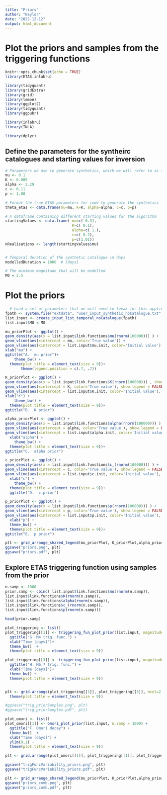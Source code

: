 ```yaml
---
title: "Priors"
author: "Naylor"
date: "2022-12-12"
output: html_document
---
```

# Plot the priors and samples from the triggering functions

```r
knitr::opts_chunk$set(echo = TRUE)
library(ETAS.inlabru)

library(tidyquant)
library(gridExtra)
library(grid)
library(lemon)
library(ggplot2)
library(tidyquant)
library(ggpubr)

library(inlabru)
library(INLA)

library(dplyr)


```


## Define the parameters for the syntheirc catalogues and starting values for inversion

```r

# Parameters we use to generate synthetics, which we will refer to as the 'true' parameters
mu <- 0.1
K <- 0.089
alpha <- 2.29
c <- 0.11
p <- 1.08

# Format the true ETAS parameters for code to generate the synthetics
theta_etas <- data.frame(mu=mu, K=K, alpha=alpha, c=c, p=p)

# A dataframe containing different starting values for the algorithm
startingValues <- data.frame( mu=c( 0.3),
                              K=c( 0.1),
                              alpha=c( 1.),
                              c=c( 0.2),
                              p=c(1.01))
nRealisations <- length(startingValues$mu)


# Temporal duration of the synthetic catalogue in days
modelledDuration = 1000  # [days]

# The minimum magnitude that will be modelled
M0 = 2.5

```

# Plot the priors

```r

  # Load a set of parameters that we will need to tweak for this application
fpath <- system.file("extdata", "user_input_synthetic_noCatalogue.txt", package="ETAS.inlabru")
list.input <- create_input_list_temporal_noCatalogue(fpath)
list.input$M0 <-M0

mu_priorPlot <- ggplot() +
geom_density(aes(x = list.input$link.functions$mu(rnorm(100000))) ) +
geom_vline(aes(xintercept = mu, color='True value')) +
geom_vline(aes(xintercept = list.input$mu.init, color='Initial value')) +
xlab("mu") +
ggtitle("A.  mu prior")+
    theme_bw() + 
  theme(plot.title = element_text(size = 9))+
       theme(legend.position = c(.7, .7))

K_priorPlot <- ggplot() +
geom_density(aes(x = list.input$link.functions$K(rnorm(100000))) , show.legend = FALSE) +
geom_vline(aes(xintercept = K, color='True value'), show.legend = FALSE) +
geom_vline(aes(xintercept = list.input$K.init, color='Initial value'), show.legend = FALSE) +
xlab("K") +
    theme_bw() + 
  theme(plot.title = element_text(size = 9))+
ggtitle("B.  K prior")  

alpha_priorPlot <- ggplot() +
geom_density(aes(x = list.input$link.functions$alpha(rnorm(100000))) ) +
geom_vline(aes(xintercept = alpha, color='True value'), show.legend = FALSE) +
geom_vline(aes(xintercept = list.input$alpha.init, color='Initial value'), show.legend = FALSE) + 
  xlab("alpha") +
    theme_bw() + 
  theme(plot.title = element_text(size = 9))+
ggtitle("C.  alpha prior")

c_priorPlot <- ggplot() +
geom_density(aes(x = list.input$link.functions$c_(rnorm(100000))) ) +
geom_vline(aes(xintercept = c, color='True value'), show.legend = FALSE) +
geom_vline(aes(xintercept = list.input$c.init, color='Initial value'), show.legend = FALSE) +
  xlab("c") +
    theme_bw() + 
  theme(plot.title = element_text(size = 9))+
  ggtitle("D.  c prior")

p_priorPlot <- ggplot() +
geom_density(aes(x = list.input$link.functions$p(rnorm(100000))) ) +
geom_vline(aes(xintercept = p, color='True value'), show.legend = FALSE) +
geom_vline(aes(xintercept = list.input$p.init, color='Initial value'), show.legend = FALSE) +
  xlab("p") +
  theme_bw() + 
  theme(plot.title = element_text(size = 9))+
ggtitle("E.  p prior")

plt <- grid_arrange_shared_legend(mu_priorPlot, K_priorPlot,alpha_priorPlot,c_priorPlot,p_priorPlot, ncol=3, nrow=2, position='bottom', top="Samples from the priors")
ggsave("priors.png", plt)
ggsave("priors.pdf", plt)

```

## Explore ETAS triggering function using samples from the prior

```r
n.samp <- 1000
prior.samp <- cbind( list.input$link.functions$mu(rnorm(n.samp)),
list.input$link.functions$K(rnorm(n.samp)),
list.input$link.functions$alpha(rnorm(n.samp)),
list.input$link.functions$c_(rnorm(n.samp)),
list.input$link.functions$p(rnorm(n.samp)))

head(prior.samp)
```


```r
plot_triggering <- list()
plot_triggering[[1]] <- triggering_fun_plot_prior(list.input, magnitude = 4, n.samp = 1000) +
  ggtitle("G. M4 trig. func.") +    
  xlab("Time [days]")+
  theme_bw()  + 
  theme(plot.title = element_text(size = 9))

plot_triggering[[3]] <- triggering_fun_plot_prior(list.input, magnitude = 6.7, n.samp = 1000) +
  ggtitle("H. M6.7 trig. func.") +     
  xlab("Time [days]")+
  theme_bw() + 
  theme(plot.title = element_text(size = 9))


plt <- grid.arrange(plot_triggering[[1]], plot_triggering[[3]], ncol=2, nrow=1, top="Triggering function variability") + 
  theme(plot.title = element_text(size = 9))

#ggsave("trig_priorSamples.png", plt)
#ggsave("trig_priorSamples.pdf", plt)
```

```r
plot_omori <- list()
plot_omori[[1]] <- omori_plot_prior(list.input, n.samp = 1000) +
  ggtitle("F. Omori decay") +     
  theme_bw()  + 
  xlab("Time [days]") +
  ylim(0,1) + 
  theme(plot.title = element_text(size = 9))


```

```r

plt <- grid.arrange(plot_omori[[1]], plot_triggering[[1]], plot_triggering[[3]], ncol=3, top="Samples of the triggering function from the ETAS priors") 

ggsave("trigFuncVariability_priors.png", plt)
ggsave("trigFuncVariability_priors.pdf", plt)
```

```r

plt <- grid_arrange_shared_legend(mu_priorPlot, K_priorPlot,alpha_priorPlot,c_priorPlot,p_priorPlot, plot_omori[[1]], plot_triggering[[1]], plot_triggering[[3]], ncol=4, nrow=2, position='top')
ggsave("priors_comb.png", plt)
ggsave("priors_comb.pdf", plt)
```

